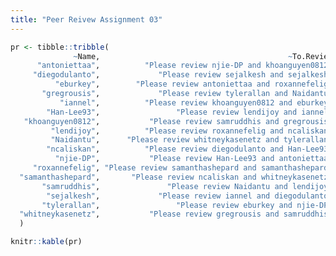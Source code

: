 ```yaml
---
title: "Peer Reivew Assignment 03"
---
```


```r
pr <- tibble::tribble(
              ~Name,                                          ~To.Review,                                                 ~Will.Review,
      "antoniettaa",          "Please review njie-DP and khoanguyen0812",                "You will be reviewed by eburkey and njie-DP",
     "diegodulanto",             "Please review sejalkesh and sejalkesh",            "You will be reviewed by ncaliskan and sejalkesh",
          "eburkey",        "Please review antoniettaa and roxannefelig",              "You will be reviewed by tylerallan and iannel",
       "gregrousis",             "Please review tylerallan and Naidantu", "You will be reviewed by whitneykasenetz and khoanguyen0812",
           "iannel",          "Please review khoanguyen0812 and eburkey",            "You will be reviewed by sejalkesh and Han-Lee93",
        "Han-Lee93",                 "Please review lendijoy and iannel",              "You will be reviewed by njie-DP and ncaliskan",
   "khoanguyen0812",           "Please review samruddhis and gregrousis",             "You will be reviewed by iannel and antoniettaa",
         "lendijoy",          "Please review roxannefelig and ncaliskan",           "You will be reviewed by Han-Lee93 and samruddhis",
         "Naidantu",      "Please review whitneykasenetz and tylerallan",          "You will be reviewed by samruddhis and gregrousis",
        "ncaliskan",          "Please review diegodulanto and Han-Lee93",       "You will be reviewed by samanthashepard and lendijoy",
          "njie-DP",           "Please review Han-Lee93 and antoniettaa",         "You will be reviewed by antoniettaa and tylerallan",
     "roxannefelig", "Please review samanthashepard and samanthashepard",               "You will be reviewed by lendijoy and eburkey",
  "samanthashepard",       "Please review ncaliskan and whitneykasenetz",      "You will be reviewed by diegodulanto and roxannefelig",
       "samruddhis",               "Please review Naidantu and lendijoy", "You will be reviewed by khoanguyen0812 and whitneykasenetz",
        "sejalkesh",             "Please review iannel and diegodulanto",      "You will be reviewed by roxannefelig and diegodulanto",
       "tylerallan",                 "Please review eburkey and njie-DP",            "You will be reviewed by gregrousis and Naidantu",
  "whitneykasenetz",           "Please review gregrousis and samruddhis",       "You will be reviewed by Naidantu and samanthashepard"
  )

knitr::kable(pr)
```
